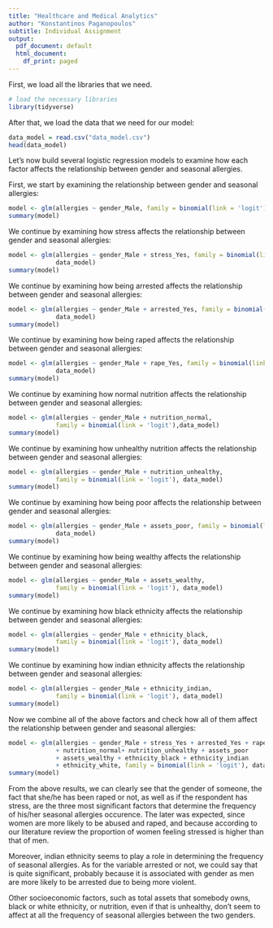 ```yaml
---
title: "Healthcare and Medical Analytics"
author: "Konstantinos Paganopoulos"
subtitle: Individual Assignment
output:
  pdf_document: default
  html_document:
    df_print: paged
---
```


First, we load all the libraries that we need.

```r
# load the necessary libraries
library(tidyverse)
```

After that, we load the data that we need for our model:

```r
data_model = read.csv("data_model.csv")
head(data_model)
```

Let's now build several logistic regression models to examine how each factor affects the relationship between gender and seasonal allergies.

First, we start by examining the relationship between gender and seasonal allergies:

```r
model <- glm(allergies ~ gender_Male, family = binomial(link = 'logit'), data_model)
summary(model)
```

We continue by examining how stress affects the relationship between gender and seasonal allergies:

```r
model <- glm(allergies ~ gender_Male + stress_Yes, family = binomial(link = 'logit'), 
             data_model)
summary(model)
```

We continue by examining how being arrested affects the relationship between gender and seasonal allergies:

```r
model <- glm(allergies ~ gender_Male + arrested_Yes, family = binomial(link = 'logit'), 
             data_model)
summary(model)
```

We continue by examining how being raped affects the relationship between gender and seasonal allergies:

```r
model <- glm(allergies ~ gender_Male + rape_Yes, family = binomial(link = 'logit'), 
             data_model)
summary(model)
```

We continue by examining how normal nutrition affects the relationship between gender and seasonal allergies:

```r
model <- glm(allergies ~ gender_Male + nutrition_normal, 
             family = binomial(link = 'logit'),data_model)
summary(model)
```

We continue by examining how unhealthy nutrition affects the relationship between gender and seasonal allergies:

```r
model <- glm(allergies ~ gender_Male + nutrition_unhealthy, 
             family = binomial(link = 'logit'), data_model)
summary(model)
```

We continue by examining how being poor affects the relationship between gender and seasonal allergies:

```r
model <- glm(allergies ~ gender_Male + assets_poor, family = binomial(link = 'logit'), 
             data_model)
summary(model)
```

We continue by examining how being wealthy affects the relationship between gender and seasonal allergies:

```r
model <- glm(allergies ~ gender_Male + assets_wealthy, 
             family = binomial(link = 'logit'), data_model)
summary(model)
```

We continue by examining how black ethnicity affects the relationship between gender and seasonal allergies:

```r
model <- glm(allergies ~ gender_Male + ethnicity_black, 
             family = binomial(link = 'logit'), data_model)
summary(model)
```

We continue by examining how indian ethnicity affects the relationship between gender and seasonal allergies:

```r
model <- glm(allergies ~ gender_Male + ethnicity_indian, 
             family = binomial(link = 'logit'), data_model)
summary(model)
```

Now we combine all of the above factors and check how all of them affect the relationship between gender and seasonal allergies:

```r
model <- glm(allergies ~ gender_Male + stress_Yes + arrested_Yes + rape_Yes 
             + nutrition_normal+ nutrition_unhealthy + assets_poor 
             + assets_wealthy + ethnicity_black + ethnicity_indian 
             + ethnicity_white, family = binomial(link = 'logit'), data_model)
summary(model)
```

From the above results, we can clearly see that the gender of someone, the fact that she/he has been raped or not, as well as if the respondent has stress, are the three most significant factors that determine the frequency of his/her seasonal allergies occurence. The later was expected, since women are more likely to be abused and raped, and because according to our literature review the proportion of women feeling stressed is higher than that of men.

Moreover, indian ethnicity seems to play a role in determining the frequency of seasonal allergies. As for the variable arrested or not, we could say that is quite significant, probably because it is associated with gender as men are more likely to be arrested due to being more violent.

Other socioeconomic factors, such as total assets that somebody owns, black or white ethnicity, or nutrition, even if that is unhealthy, don't seem to affect at all the frequency of seasonal allergies between the two genders.
